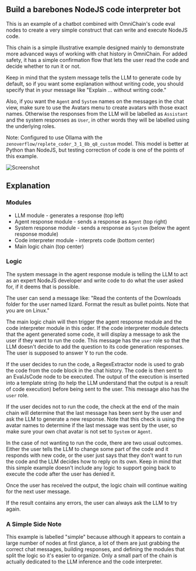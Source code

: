 
## Build a barebones NodeJS code interpreter bot

This is an example of a chatbot combined with OmniChain's code eval nodes to create a very simple construct that can write and execute NodeJS code.

This chain is a simple illustrative example designed mainly to demonstrate more advanced ways of working with chat history in OmniChain. For added safety, it has a simple confirmation flow that lets the user read the code and decide whether to run it or not.

Keep in mind that the system message tells the LLM to generate code by default, so if you want some explanation without writing code, you should specify that in your message like "Explain ... without writing code."

Also, if you want the `Agent` and `System` names on the messages in the chat view, make sure to use the Avatars menu to create avatars with those exact names. Otherwise the responses from the LLM will be labelled as `Assistant` and the system responses as `User`, in other words they will be labelled using the underlying roles.

Note: Configured to use Ollama with the `zenoverflow/replete_coder_3_1_8b_q8_custom` model. This model is better at Python than NodeJS, but testing correction of code is one of the points of this example.

![Screenshot](/examples/Code_Interpreter.png)

<DownloadExampleButton
    title="Download"
    fileUrl="/examples/Code_Interpreter.json"
    fileName="Code_Interpreter.json"
/>

## Explanation

### Modules

-   LLM module - generates a response (top left)
-   Agent response module - sends a response as `Agent` (top right)
-   System response module - sends a response as `System` (below the agent response module)
-   Code interpreter module - interprets code (bottom center)
-   Main logic chain (top center)

### Logic

The system message in the agent response module is telling the LLM to act as an expert NodeJS developer and write code to do what the user asked for, if it deems that is possible.

The user can send a message like: "Read the contents of the Downloads folder for the user named lizard. Format the result as bullet points. Note that you are on Linux."

The main logic chain will then trigger the agent response module and the code interpreter module in this order. If the code interpreter module detects that the agent generated some code, it will display a message to ask the user if they want to run the code. This message has the `user` role so that the LLM doesn't decide to add the question to its code generation responses. The user is supposed to answer Y to run the code.

If the user decides to run the code, a RegexExtractor node is used to grab the code from the code block in the chat history. The code is then sent to an EvalJsCode node to be executed. The output of the execution is inserted into a template string (to help the LLM understand that the output is a result of code execution) before being sent to the user. This message also has the `user` role.

If the user decides not to run the code, the check at the end of the main chain will determine that the last message has been sent by the user and ask the LLM to generate a new response. Note that this check is using the avatar names to determine if the last message was sent by the user, so make sure your own chat avatar is not set to `System` or `Agent`.

In the case of not wanting to run the code, there are two usual outcomes. Either the user tells the LLM to change some part of the code and it responds with new code, or the user just says that they don't want to run the code and the LLM decides how to reply on its own. Keep in mind that this simple example doesn't include any logic to support going back to execute the code after the user has denied it.

Once the user has received the output, the logic chain will continue waiting for the next user message.

If the result contains any errors, the user can always ask the LLM to try again.

### A Simple Side Note

This example is labelled "simple" because although it appears to contain a large number of nodes at first glance, a lot of them are just grabbing the correct chat messages, building responses, and defining the modules that split the logic so it's easier to organize. Only a small part of the chain is actually dedicated to the LLM inference and the code interpreter.
